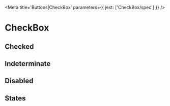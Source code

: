 


<Meta title='Buttons|CheckBox' parameters={{ jest: ['CheckBox/spec'] }} />

# CheckBox

<Preview>
  <Story name='Default'>
    <CheckBox onChange={action('change')} />
  </Story>
</Preview>

<Props of={CheckBox} />

## Checked

<Preview>
  <Story name='Checked'>
    <CheckBox checked onChange={action('change')} />
  </Story>
</Preview>

## Indeterminate

<Preview>
  <Story name='Indeterminate'>
    <CheckBox indeterminate onChange={action('change')} />
  </Story>
</Preview>

## Disabled

<Preview>
  <Story name='Disabled'>
    <CheckBox disabled />
  </Story>
</Preview>

## States

<Story name='States'>
  <PropsVariationSection
    component={CheckBox}
    common={{ onChange: action('change') }}
    xAxis={{
      checked: { checked: true },
      unchecked: { checked: false },
      indeterminate: { indeterminate: true },
    }}
    yAxis={{
      default: { },
      hover: { className: 'hover' },
      active: { className: 'active' },
      focus: { className: 'focus' },
      disabled: { disabled: true },
    }}
  />
</Story>
